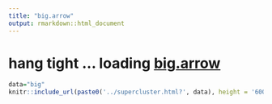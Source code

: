 ```yaml
---
title: "big.arrow"
output: rmarkdown::html_document
---
```


# hang tight ... loading [big.arrow](https://github.com/prncevince/leaflet.super.data/) 

```r
data="big"
knitr::include_url(paste0('../supercluster.html?', data), height = '600px')
```
